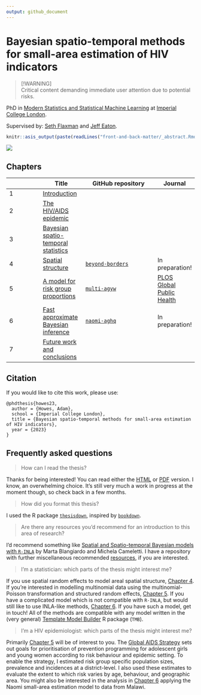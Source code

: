 ```yaml
---
output: github_document
---
```


# Bayesian spatio-temporal methods for small-area estimation of HIV indicators

> [!WARNING]  
> Critical content demanding immediate user attention due to potential risks.

PhD in [Modern Statistics and Statistical Machine Learning](https://statml.io/) at [Imperial College London](https://www.imperial.ac.uk/).

Supervised by: [Seth Flaxman](https://sethrf.com/) and [Jeff Eaton](https://www.imperial.ac.uk/people/jeffrey.eaton).

```r
knitr::asis_output(paste(readLines("front-and-back-matter/_abstract.Rmd"), collapse = '\n  '))
```

![](figures/hiv-aids/naomi-continent.png)

## Chapters

|            | Title      | GitHub repository | Journal |
| ---------- | ---------- | -------------------- | --- |
| 1 | [Introduction](https://athowes.github.io/thesis/introduction.html) | | |
| 2 | [The HIV/AIDS epidemic](https://athowes.github.io/thesis/hiv-aids.html) | | |
| 3 | [Bayesian spatio-temporal statistics](https://athowes.github.io/thesis/bayes-st.html) | | |
| 4 | [Spatial structure](https://athowes.github.io/thesis/beyond-borders.html)  | [`beyond-borders`](https://github.com/athowes/beyond-borders) | In preparation! | 
| 5 | [A model for risk group proportions](https://athowes.github.io/thesis/multi-agyw.html)  | [`multi-agyw`](https://github.com/athowes/multi-agyw) | [PLOS Global Public Health](https://journals.plos.org/globalpublichealth/article?id=10.1371/journal.pgph.0001731) |
| 6 | [Fast approximate Bayesian inference](https://athowes.github.io/thesis/naomi-aghq.html) | [`naomi-aghq`](https://github.com/athowes/naomi-aghq) | In preparation! |
| 7 | [Future work and conclusions](https://athowes.github.io/thesis/conclusions.html) | |

## Citation

If you would like to cite this work, please use:

```
@phdthesis{howes23,
  author = {Howes, Adam},
  school = {Imperial College London},
  title = {Bayesian spatio-temporal methods for small-area estimation of HIV indicators},
  year = {2023}
}
```

## Frequently asked questions

> How can I read the thesis?

Thanks for being interested!
You can read either the [HTML](https://athowes.github.io/thesis/) or [PDF](https://athowes.github.io/thesis/main.pdf) version.
I know, an overwhelming choice.
It's still very much a work in progress at the moment though, so check back in a few months.

> How did you format this thesis?

I used the R package [`thesisdown`](https://github.com/ismayc/thesisdown), inspired by [`bookdown`](https://github.com/rstudio/bookdown).

> Are there any resources you'd recommend for an introduction to this area of research?

I'd recommend something like [Spatial and Spatio-temporal Bayesian models with `R-INLA`](https://sites.google.com/a/r-inla.org/stbook/) by Marta Blangiardo and Michela Cameletti.
I have a repository with further miscellaneous recommended [resources](https://github.com/athowes/resources), if you are interested.

> I'm a statistician: which parts of the thesis might interest me?

If you use spatial random effects to model areal spatial structure, [Chapter 4](https://athowes.github.io/thesis/beyond-borders.html).
If you're interested in modelling multinomial data using the multinomial-Poisson transformation and structured random effects, [Chapter 5](https://athowes.github.io/thesis/multi-agyw.html).
If you have a complicated model which is not compatible with `R-INLA`, but would still like to use INLA-like methods, [Chapter 6](https://athowes.github.io/thesis/naomi-aghq.html).
If you have such a model, get in touch!
All of the methods are compatible with any model written in the (very general) [Template Model Builder](https://kaskr.github.io/adcomp/Introduction.html) R package (`TMB`).

> I'm a HIV epidemiologist: which parts of the thesis might interest me?

Primarily [Chapter 5](https://athowes.github.io/thesis/multi-agyw.html) will be of interest to you.
The [Global AIDS Strategy](https://www.unaids.org/en/Global-AIDS-Strategy-2021-2026) sets out goals for prioritisation of prevention programming for adolescent girls and young women according to risk behaviour and epidemic setting.
To enable the strategy, I estimated risk group specific population sizes, prevalence and incidences at a district-level.
I also used these estimates to evaluate the extent to which risk varies by age, behaviour, and geographic area.
You might also be interested in the analysis in [Chapter 6](https://athowes.github.io/thesis/naomi-aghq.html) applying the Naomi small-area estimation model to data from Malawi.
